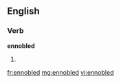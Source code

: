 ==English==

===Verb===
'''ennobled'''

# {{past of|[[ennoble]]}}

[[fr:ennobled]]
[[mg:ennobled]]
[[vi:ennobled]]